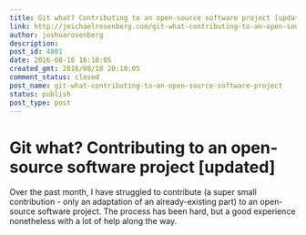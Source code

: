 ```yaml
---
title: Git what? Contributing to an open-source software project [updated]
link: http://jmichaelrosenberg.com/git-what-contributing-to-an-open-source-software-project/
author: joshuarosenberg
description: 
post_id: 4801
date: 2016-08-18 16:10:05
created_gmt: 2016/08/18 20:10:05
comment_status: closed
post_name: git-what-contributing-to-an-open-source-software-project
status: publish
post_type: post
---
```


# Git what? Contributing to an open-source software project [updated]

Over the past month, I have struggled to contribute (a super small contribution - only an adaptation of an already-existing part) to an open-source software project. The process has been hard, but a good experience nonetheless with a lot of help along the way.